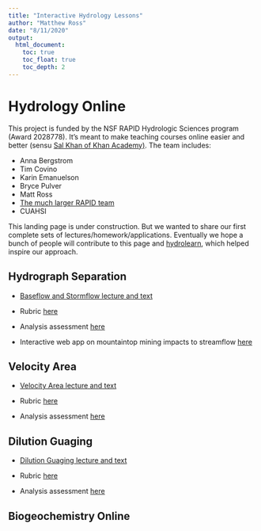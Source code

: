 ```yaml
---
title: "Interactive Hydrology Lessons"
author: "Matthew Ross"
date: "8/11/2020"
output:
  html_document:
    toc: true
    toc_float: true
    toc_depth: 2
---
```



# Hydrology Online

This project is funded by the NSF RAPID Hydrologic Sciences program (Award 2028778). It's meant to make teaching courses online easier and better (sensu [Sal Khan of Khan Academy)](https://www.nytimes.com/2020/08/13/opinion/coronavirus-school-digital.html).
The team includes:

- Anna Bergstrom
- Tim Covino
- Karin Emanuelson
- Bryce Pulver
- Matt Ross
- [The much larger RAPID team](https://www.nsf.gov/awardsearch/showAward?AWD_ID=2028737&HistoricalAwards=false)
- CUAHSI

This landing page is under construction. But we wanted to share our first
complete sets of lectures/homework/applications. Eventually we hope a bunch
of people will contribute to this page and [hydrolearn](https://www.hydrolearn.org/),
which helped inspire our approach. 

## Hydrograph Separation

  - [Baseflow and Stormflow lecture and text](hydrology/1_baseflow_stormflow/0_hydrograph_separation_lecture.html)

  - Rubric [here](hydrology/1_baseflow_stormflow/Hydrolearn_OUtline_Baseflow.pdf)
  
  - Analysis assessment [here](https://cuahsi.shinyapps.io/1_baseflow_vs_stormflow/)
  
  - Interactive web app on mountaintop mining impacts to streamflow [here](https://cuahsi.shinyapps.io/mtm_baseflow/)
  
## Velocity Area
  
  - [Velocity Area lecture and text](hydrology/2_velocity_area_module/2_velocity_area_module.html)
  
  - Rubric [here](hydrology/2_velocity_area_module/2_velocity_area_module_files/velocity_area_rubric.pdf)
  
  - Analysis assessment [here](https://www.dropbox.com/s/pp7spwyk9maa4ul/Velo_Area_Assessment.xlsx?dl=0)
  
## Dilution Guaging

  - [Dilution Guaging lecture and text](hydrology/3_dilution_guaging/3_dilution_guaging.html)
  
  - Rubric [here](hydrology/3_dilution_guaging/3_dilution_guaging_files/dilution_guaging_rubric.pdf)
  
  - Analysis assessment [here](https://www.dropbox.com/s/hkpucfp1g7lhlj3/DG_Assessment.xlsx?dl=0)


## Biogeochemistry Online
  
